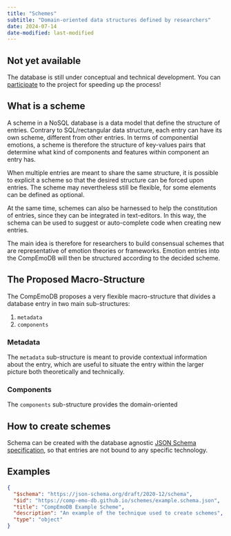 ```yaml
---
title: "Schemes"
subtitle: "Domain-oriented data structures defined by researchers"
date: 2024-07-14
date-modified: last-modified
---
```


::: callout-warning
## Not yet available

The database is still under conceptual and technical development. You can [participate](participate.qmd) to the project for speeding up the process!
:::

## What is a scheme

A scheme in a NoSQL database is a data model that define the structure of entries. Contrary to SQL/rectangular data structure, each entry can have its own scheme, different from other entries. In terms of componential emotions, a scheme is therefore the structure of key-values pairs that determine what kind of components and features within component an entry has.

When multiple entries are meant to share the same structure, it is possible to explicit a scheme so that the desired structure can be forced upon entries. The scheme may nevertheless still be flexible, for some elements can be defined as optional.

At the same time, schemes can also be harnessed to help the constitution of entries, since they can be integrated in text-editors. In this way, the schema can be used to suggest or auto-complete code when creating new entries.

The main idea is therefore for researchers to build consensual schemes that are representative of emotion theories or frameworks. Emotion entries into the CompEmoDB will then be structured according to the decided scheme.

## The Proposed Macro-Structure

The CompEmoDB proposes a very flexible macro-structure that divides a database entry in two main sub-structures:

1.  `metadata`
2.  `components`

### Metadata

The `metadata` sub-structure is meant to provide contextual information about the entry, which are useful to situate the entry within the larger picture both theoretically and technically.

### Components

The `components` sub-structure provides the domain-oriented

## How to create schemes

Schema can be created with the database agnostic [JSON Schema specification](https://json-schema.org/), so that entries are not bound to any specific technology.

## Examples

``` json
{
  "$schema": "https://json-schema.org/draft/2020-12/schema",
  "$id": "https://comp-emo-db.github.io/schemes/example.schema.json",
  "title": "CompEmoDB Example Scheme",
  "description": "An example of the technique used to create schemes",
  "type": "object"
}
```
